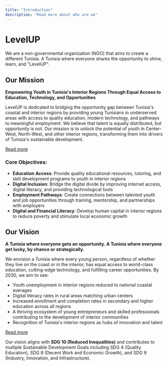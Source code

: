 ```yaml
---
title: "Introduction"
description: "Read more about who are we"
---
```


# LevelUP

We are a non-governmental organization (NGO) that aims to create a different Tunisia. A Tunisia where everyone shares the opportunity to shine, learn, and "LevelUP". 

## Our Mission

**Empowering Youth in Tunisia's Interior Regions Through Equal Access to Education, Technology, and Opportunities**

LevelUP is dedicated to bridging the opportunity gap between Tunisia's coastal and interior regions by providing young Tunisians in underserved areas with access to quality education, modern technology, and pathways to meaningful employment. We believe that talent is equally distributed, but opportunity is not. Our mission is to unlock the potential of youth in Center-West, North-West, and other interior regions, transforming them into drivers of Tunisia's sustainable development.

<a href="/docs/mission">Read more</a>


### Core Objectives:
- **Education Access**: Provide quality educational resources, tutoring, and skill development programs to youth in interior regions
- **Digital Inclusion**: Bridge the digital divide by improving internet access, digital literacy, and providing technological tools
- **Employment Pathways**: Create connections between talented youth and job opportunities through training, mentorship, and partnerships with employers
- **Digital and Financial Literacy**: Develop human capital in interior regions to reduce poverty and stimulate local economic growth

## Our Vision

**A Tunisia where everyone gets an opportunity. A Tunisia where everyone get lucky, by chance or strategically.**

We envision a Tunisia where every young person, regardless of whether they live on the coast or in the interior, has equal access to world-class education, cutting-edge technology, and fulfilling career opportunities. By 2030, we aim to see:

- Youth unemployment in interior regions reduced to national coastal averages
- Digital literacy rates in rural areas matching urban centers
- Increased enrollment and completion rates in secondary and higher education across all regions
- A thriving ecosystem of young entrepreneurs and skilled professionals contributing to the development of interior communities
- Recognition of Tunisia's interior regions as hubs of innovation and talent

<a href="/docs/vision">Read more</a>


Our vision aligns with **SDG 10 (Reduced Inequalities)** and contributes to multiple Sustainable Development Goals including SDG 4 (Quality Education), SDG 8 (Decent Work and Economic Growth), and SDG 9 (Industry, Innovation, and Infrastructure).
